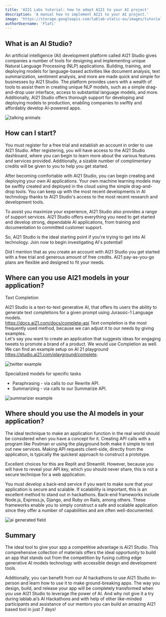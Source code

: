 ```yaml
---
title: 'AI21 Labs tutorial: how to adopt AI21 to your AI project'
description: 'A manual how to implement AI21 to your AI project.'
image: 'https://storage.googleapis.com/lablab-static-eu/images/tutorials/adopt_ai_21_hero.jpg'
authorUsername: 'Flafi'
---
```


## What is an AI Studio?

An artificial intelligence (AI) development platform called AI21 Studio gives companies a
number of tools for designing and implementing unique Natural Language Processing (NLP) applications.
Building, training, and deploying models for language-based activities like document analysis, text summarization,
sentiment analysis, and more are made quick and simple for businesses by AI21 Studio. The platform provides users
with a wealth of tools to assist them in creating unique NLP models, such as a simple drag-and-drop user interface,
access to substantial language models, and more. Additionally, AI21 Studio offers thorough support for developing
and deploying models to production, enabling companies to swiftly and affordably develop AI-powered apps.

<Img
  src="https://storage.googleapis.com/lablab-static-eu/images/tutorials/adopt_ai_21_animals_talking.png"
  alt="talking animals"
/>

## How can I start?

You must register for a free trial and establish an account in order to use AI21 Studio. After registering,
you will have access to the AI21 Studio dashboard, where you can begin to learn more about the various features
and services provided. Additionally, a sizable number of complimentary credits will be given to you to help you get started.

After becoming comfortable with AI21 Studio, you can begin creating and deploying your own AI applications. Your own machine
learning models may be swiftly created and deployed in the cloud using the simple drag-and-drop tools. You can keep up with
the most recent developments in AI technology thanks to AI21 Studio's access to the most recent research and development tools.

To assist you maximize your experience, AI21 Studio also provides a range of support services.
AI21 Studio offers everything you need to get started and develop strong, dependable AI applications,
from training and documentation to committed customer support.

So, AI21 Studio is the ideal starting point if you're trying to get into AI technology. Join now to begin investigating AI's
potential!

Did I mention that as you create an account with AI21 Studio you get started with a free trial and generous amount of free credits.
AI21 pay-as-you-go plans are flexible and designed to fit your needs.

## Where can you use AI21 models in your application?

Text Completion

AI21 Studio is a text-to-text generative AI, that offers its users the ability to generate text completions for a given prompt
using Jurassic-1 Language models.  
https://docs.ai21.com/docs/complete-api
Text completion is the most frequently used method, because we can adjust it to our needs by giving examples.  
Let's say you want to create an application that suggests ideas for engaging tweets to promote a brand of a product.
We would use Completion as well.  
We can find an example setup on AI 21 playground  
https://studio.ai21.com/playground/complete.

<Img
  src="https://storage.googleapis.com/lablab-static-eu/images/tutorials/adopt_ai21_twitter.PNG"
  alt="twitter example"
/>

Specialized models for specific tasks

- Paraphrasing - via calls to our Rewrite API.
- Summarizing - via calls to our Summarize API.

<Img
  src="https://storage.googleapis.com/lablab-static-eu/images/tutorials/adopt_ai21_summarize.PNG"
  alt="summarizer example"
/>

## Where should you use the AI models in your application?

The ideal technique to make an application function in the real world should be considered when you have a concept for it.
Creating API calls with a program like Postman or using the playground both make it simple to test out new services.
Making API requests client-side, directly from the application, is typically the quickest approach to construct a prototype.

Excellent choices for this are Replit and Streamlit. However, because you will have to reveal your API key,
which you should never share, this is not a secure technique for a web application.

You must develop a back-end service if you want to make sure that your application is secure and scalable.
If scalability is important, this is an excellent method to stand out in hackathons. Back-end frameworks include Node.js,
Express.js, Django, and Ruby on Rails, among others. These frameworks enable you to simply construct a safe and scalable
application since they offer a number of capabilities and are often well-documented.

<Img
  src="https://storage.googleapis.com/lablab-static-eu/images/tutorials/adopt_ai_21_field.png"
  alt="ai generated field"
/>

## Summary

The ideal tool to give your app a competitive advantage is AI21 Studio.
This comprehensive collection of materials offers the ideal opportunity to build an app that stands out from the competition
by fusing cutting edge generative AI models technology with accessible design and development tools.

Additionally, you can benefit from our AI hackathons to use AI21 Studio in-person and learn how to use it to
make ground-breaking apps. The way you design, build, and release your app will be completely transformed when
you use AI21 Studio to leverage the power of AI.
And why not give it a try during lablab.ai’s AI Hackathons and with help of other like-minded participants and assistance
of our mentors you can build an amazing AI21 based tool in just 7 days!

